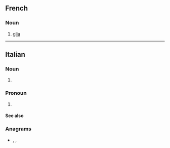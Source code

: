 ==French==

===Noun===
{{fr-noun|f}}

# {{lb|fr|anatomy}} [[glia]]

----

==Italian==

===Noun===
{{head|it|noun plural form|g=f}}

# {{plural of|glia|lang=it}}

===Pronoun===
{{head|it|pronoun}}

# {{alternative form of|gli|lang=it}}

====See also====
{{Italian personal pronouns}}

===Anagrams===
* {{l|it|egli}}, {{l|it|geli}}, {{l|it|gilè}}